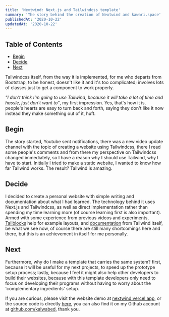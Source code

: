 ```yaml
---
title: 'Nextwind: Next.js and Tailwindcss template'
summary: 'The story behind the creation of Nextwind and kawari.space'
publishedAt: '2020-10-22'
updatedAt: '2020-10-22'
---
```


## Table of Contents

- [Begin](#begin)
- [Decide](#decide)
- [Next](#next)

Tailwindcss itself, from the way it is implemented, for me who departs from Bootstrap, to be honest, doesn't like it and it's too complicated; involves lots of classes just to get a component to work properly.

_"I don't think I'm going to use Tailwind, because it will take a lot of time and hassle, just don't want to"_, my first impression. Yes, that's how it is, people's hearts are easy to turn back and forth, saying they don't like it now instead they make something out of it, huft.

## Begin

The story started, Youtube sent notifications, there was a new video update channel with the topic of creating a website using Tailwindcss, there I read some people's comments and from there my perspective on Tailwindcss changed immediately, so I have a reason why I should use Tailwind, why I have to start. Initially I tried to make a static website, I wanted to know how far Tailwind works. The result? Tailwind is amazing.

## Decide

I decided to create a personal website with simple writing and documentation about what I had learned. The technology behind it uses Next.js and Tailwindcss, as well as direct implementation rather than spending my time learning more (of course learning first is also important). Armed with some experience from previous videos and experiments, [Tailblocks](https://mertjf.github.io/tailblocks/) help for example layouts, and [documentation](https://tailwindcss.com/docs/installation) from Tailwind itself, be what we see now, of course there are still many shortcomings here and there, but this is an achievement in itself for me personally.

## Next

Furthermore, why do I make a template that carries the same system? first, because it will be useful for my next projects, to speed up the prototype setup process; lastly, because I feel it might also help other developers to build their websites, because with this template developers only need to focus on developing their programs without having to worry about the 'complementary ingredients' setup.

If you are curious, please visit the website demo at [nextwind.vercel.app](https://nextwind.vercel.app), or the source code is directly [here](https://github.com/kalwabed/nextwind), you can also find it on my Github account at [github.com/kalwabed](https://github.com/kalwabed), thank you.
